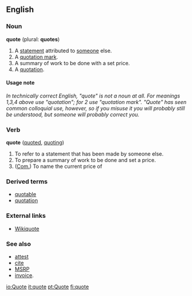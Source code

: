 ==English==
===Noun===
'''quote''' (plural: '''quotes''')

#A [[statement]] attributed to [[someone]] else.
#A [[quotation mark]].
#A summary of work to be done with a set price.
#A [[quotation]].

====Usage note====
''In technically correct English, "quote" is not a noun at all.  For meanings 1,3,4 above use "quotation"; for 2 use "quotation mark".  "Quote" has seen common colloquial use, however, so if you misuse it you will probably still be understood, but someone will probably correct you.''

===Verb===
'''quote''' ([[quoted]], [[quoting]])

#To refer to a statement that has been made by someone else.
#To prepare a summary of work to be done and set a price.
# ([[Com.]]) To name the current price of

===Derived terms===
*[[quotable]]
*[[quotation]]

===External links===
*[[wikiquote:|Wikiquote]]
{{pedialite}}

===See also===
*[[attest]]
*[[cite]]
*[[w:MSRP|MSRP]] 
*[[w:invoice|invoice]].

[[io:Quote]]
[[it:quote]]
[[pt:Quote]]
[[fi:quote]]